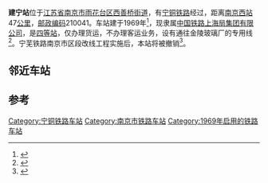 {{noteTA
|1=zh-cn:始发车次; zh-hk:列車班次;
|2=zh-cn:车次; zh-hk:班次;
}}
{{Infobox China railway station
|车站名称 = 建宁站
|图片=201906 Station Building of Jianning2.jpg
|车站拼音 = JianNing
|英文名称 = Jianning Railway Station
|车站代码 = 30761
|电报码 = PGH
|拼音码 = JNI
|车站位置 = [[江苏省|江苏省]][[南京市|南京市]][[雨花台区|雨花台区]][[西善桥街道|西善桥街道]]天保桥路
|坐标 = {{coord|31|56|58|N|118|41|17|E|display=inline,title}}
|归属 = [[上海局集团|上海局集团]][[南京东直属站|南京东直属站]]
|车站等级 = [[四等站_(中铁)|四等站]]
|线路 = [[宁铜铁路|宁铜铁路]]
|tracks = 4
}}
'''建宁站'''位于[[江苏省|江苏省]][[南京市|南京市]][[雨花台区|雨花台区]][[西善桥街道|西善桥街道]]，有[[宁铜铁路|宁铜铁路]]经过，距离[[南京西站|南京西站]]47[[公里|公里]]，[[邮政编码|邮政编码]]210041。车站建于1969年<ref name="yuhuatainame">{{cite book|author1=南京市雨花台区地名委员会|author2=南京市雨花台区城乡建设局|title=南京市雨花台区地名志|year=1992|type=内部资料}}</ref>{{rp|227}}，现隶属[[中国铁路上海局集团有限公司|中国铁路上海局集团有限公司]]，是[[四等站_(中铁)|四等站]]，仅办理货运，不办理客运业务，设有通往金陵玻璃厂的专用线<ref name="shrail">{{cite book|title=上海铁路局志|publisher=中国铁道出版社|isbn=9787113053802|year=2004}}</ref>{{rp|168}}。宁芜铁路南京市区段改线工程实施后，本站将被撤销<ref name="nw">{{cite web|title=改建铁路宁芜铁路扩能改造工程环境影响报告（征求意见稿）|url=https://whfgw.wuhu.gov.cn/group4/M00/06/60/rBgXDmFpSK-ASjguAL22-druSVQ115.pdf|publisher=中铁第四勘察设计院集团有限公司|year=2021|via=芜湖市人民政府|access-date=2021-11-14|archive-date=2021-11-08|archive-url=https://web.archive.org/web/20211108224508/https://whfgw.wuhu.gov.cn/group4/M00/06/60/rBgXDmFpSK-ASjguAL22-druSVQ115.pdf|dead-url=no}}</ref>。

== 邻近车站 ==
{{start rail box|[[File:China_Railways.svg|16px]] [[中国铁路|中国铁路]]}}
{{s-inop|[[西善桥站|西善桥站]]|{{站|南京西}}方向}}
{{s-line|[[宁铜铁路|宁铜铁路]]<br />← 4km 建宁站 5km →}}
{{s-inop|[[古雄站|古雄站]]|{{站|铜陵西}}方向}}
{{end box}}

==参考==
{{reflist}}

{{宁铜铁路}}
{{铁路车站小作品}}
{{江苏小作品}}

[[Category:宁铜铁路车站|Category:宁铜铁路车站]]
[[Category:南京市铁路车站|Category:南京市铁路车站]]
[[Category:1969年启用的铁路车站|Category:1969年启用的铁路车站]]